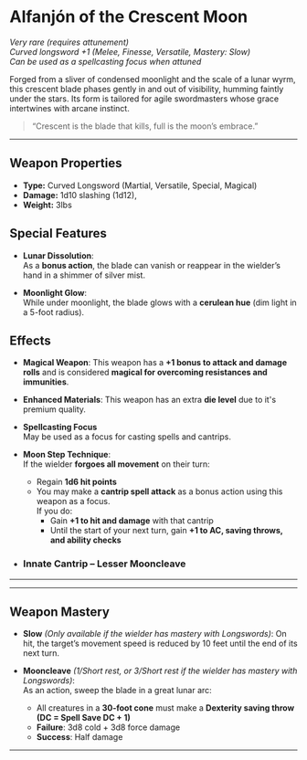 
# Alfanjón of the Crescent Moon

_Very rare (requires attunement)_  
_Curved longsword +1 (Melee, Finesse, Versatile, Mastery: Slow)_  
_Can be used as a spellcasting focus when attuned_

Forged from a sliver of condensed moonlight and the scale of a lunar wyrm, this crescent blade phases gently in and out of visibility, humming faintly under the stars. Its form is tailored for agile swordmasters whose grace intertwines with arcane instinct.

> “Crescent is the blade that kills, full is the moon’s embrace.”

---

## Weapon Properties

- **Type:** Curved Longsword (Martial, Versatile, Special, Magical)
- **Damage:** 1d10 slashing (1d12),
- **Weight:** 3lbs

## Special Features

- **Lunar Dissolution**:  
  As a **bonus action**, the blade can vanish or reappear in the wielder’s hand in a shimmer of silver mist.

- **Moonlight Glow**:  
  While under moonlight, the blade glows with a **cerulean hue** (dim light in a 5-foot radius).

## Effects

- **Magical Weapon**: This weapon has a **+1 bonus to attack and damage rolls** and is considered **magical for overcoming resistances and immunities**.

- **Enhanced Materials**: This weapon has an extra **die level** due to it's premium quality.

- **Spellcasting Focus**  
  May be used as a focus for casting spells and cantrips.

- **Moon Step Technique**:  
  If the wielder **forgoes all movement** on their turn:

  - Regain **1d6 hit points**
  - You may make a **cantrip spell attack** as a bonus action using this weapon as a focus.  
    If you do:
    - Gain **+1 to hit and damage** with that cantrip
    - Until the start of your next turn, gain **+1 to AC, saving throws, and ability checks**

- ### Innate Cantrip – Lesser Mooncleave

---

<LesserMoonCleave />

---

## Weapon Mastery

- **Slow** _(Only available if the wielder has mastery with Longswords)_: On hit, the target’s movement speed is reduced by 10 feet until the end of its next turn.

- **Mooncleave** _(1/Short rest, or 3/Short rest if the wielder has mastery with Longswords)_:  
  As an action, sweep the blade in a great lunar arc:
  - All creatures in a **30-foot cone** must make a **Dexterity saving throw (DC = Spell Save DC + 1)**
  - **Failure**: 3d8 cold + 3d8 force damage
  - **Success**: Half damage

---
